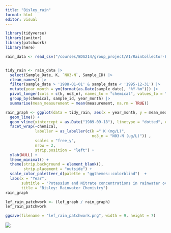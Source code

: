 ```yaml
---
title: "Bisley_rain"
format: html
editor: visual
---
```


```r
library(tidyverse)
library(janitor)
library(patchwork)
library(here)
```

```r

rain_data <- read_csv("/courses/EDS214/group_project/A1/RainCollector-Bisley2.csv") 
```

```r

```

```r
tidy_rain <- rain_data |>
  select(Sample_Date, K, `NO3-N`, Sample_ID) |> 
  clean_names() |> 
  filter(sample_date > '1988-01-01' & sample_date < '1995-12-31') |>  
  mutate(year_month = ym(format(as.Date(sample_date), "%Y-%m"))) |> 
  pivot_longer(cols = c(k, no3_n), names_to = "chemical", values_to = "measurement") |>  
  group_by(chemical, sample_id, year_month) |> 
  summarise(mean_measurement = mean(measurement, na.rm = TRUE))
```

```r
rain_graph <- ggplot(data = tidy_rain, aes(x = year_month, y = mean_measurement)) +
  geom_line() +
  geom_vline(xintercept = as.Date("1989-09-18"), linetype = "dotted", color = "black") +
  facet_wrap(~chemical,
             labeller = as_labeller(c(k =" K (mg/L)",
                                      no3_n = "N03-N (ug/L)")) ,
             scales = "free_y", 
             nrow = 2,
             strip.position = "left") +
  ylab(NULL) +
  theme_minimal() +
  theme(strip.background = element_blank(),
        strip.placement = "outside") +
  scale_color_paletteer_d(palette = "ggthemes::colorblind")  +
  labs(x = "Year", 
       subtitle = "Potassium and Nitrate concentrations in rainwater over time", 
       title = "Bisley: Rainwater Chemistry")
rain_graph

```

```r
lef_rain_patchwork <- (lef_graph / rain_graph)
lef_rain_patchwork

ggsave(filename = "lef_rain_patchwork.png", width = 9, height = 7)
```

![](https://taylor.bren.ucsb.edu/s/19b47d4ef18d135774478/chunk_output/F3E83E8135774478/2DAEBEAC/c3ymoorq5rm76/000056.png)
